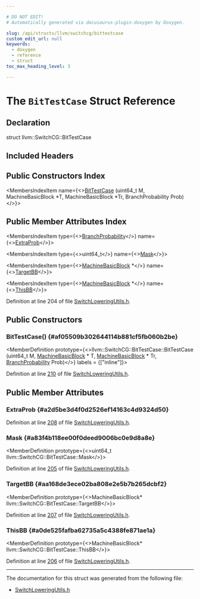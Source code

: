 ```yaml
---

# DO NOT EDIT!
# Automatically generated via docusaurus-plugin-doxygen by Doxygen.

slug: /api/structs/llvm/switchcg/bittestcase
custom_edit_url: null
keywords:
  - doxygen
  - reference
  - struct
toc_max_heading_level: 3

---
```





# The `BitTestCase` Struct Reference

<DoxygenPage pluginConfig={pluginConfig}>



## Declaration

<CodeBlock>struct llvm::SwitchCG::BitTestCase</CodeBlock>

## Included Headers

<IncludesList>
<IncludesListItem
  filePath="llvm/CodeGen/SwitchLoweringUtils.h"
  permalink="/docs/api/files/include/include/llvm/include/llvm/codegen/switchloweringutils-h"
  isLocal="true" />
</IncludesList>

## Public Constructors Index

<MembersIndex>

<MembersIndexItem
  name={<><a href="#af05509b302644114b881cf5fb060b2be">BitTestCase</a> (uint64&#95;t M, MachineBasicBlock &#42;T, MachineBasicBlock &#42;Tr, BranchProbability Prob)</>}>
</MembersIndexItem>

</MembersIndex>

## Public Member Attributes Index

<MembersIndex>

<MembersIndexItem
  type={<><a href="/docs/api/classes/llvm/branchprobability">BranchProbability</a></>}
  name={<><a href="#a2d5be3d4f0d2526ef14163c4d9324d50">ExtraProb</a></>}>
</MembersIndexItem>

<MembersIndexItem
  type={<>uint64&#95;t</>}
  name={<><a href="#a83f4b118ee00f0deed9006bc0e9d8a8e">Mask</a></>}>
</MembersIndexItem>

<MembersIndexItem
  type={<><a href="/docs/api/classes/llvm/machinebasicblock">MachineBasicBlock</a> &#42;</>}
  name={<><a href="#aa168de3ece02ba808e2e5b7b265dcbf2">TargetBB</a></>}>
</MembersIndexItem>

<MembersIndexItem
  type={<><a href="/docs/api/classes/llvm/machinebasicblock">MachineBasicBlock</a> &#42;</>}
  name={<><a href="#a0de525fafba62735a5c4388fe871ae1a">ThisBB</a></>}>
</MembersIndexItem>

</MembersIndex>


Definition at line 204 of file <a href="/docs/api/files/include/include/llvm/include/llvm/codegen/switchloweringutils-h">SwitchLoweringUtils.h</a>.

<SectionDefinition>

## Public Constructors

### BitTestCase() {#af05509b302644114b881cf5fb060b2be}

<MemberDefinition
  prototype={<>llvm::SwitchCG::BitTestCase::BitTestCase (uint64&#95;t M, <a href="/docs/api/classes/llvm/machinebasicblock">MachineBasicBlock</a> &#42; T, <a href="/docs/api/classes/llvm/machinebasicblock">MachineBasicBlock</a> &#42; Tr, <a href="/docs/api/classes/llvm/branchprobability">BranchProbability</a> Prob)</>}
  labels = {["inline"]}>

Definition at line <a href="/docs/api/files/include/include/llvm/include/llvm/codegen/switchloweringutils-h/#l00210">210</a> of file <a href="/docs/api/files/include/include/llvm/include/llvm/codegen/switchloweringutils-h">SwitchLoweringUtils.h</a>.
</MemberDefinition>

</SectionDefinition>

<SectionDefinition>

## Public Member Attributes

### ExtraProb {#a2d5be3d4f0d2526ef14163c4d9324d50}

<MemberDefinition
  prototype="BranchProbability llvm::SwitchCG::BitTestCase::ExtraProb">

Definition at line <a href="/docs/api/files/include/include/llvm/include/llvm/codegen/switchloweringutils-h/#l00208">208</a> of file <a href="/docs/api/files/include/include/llvm/include/llvm/codegen/switchloweringutils-h">SwitchLoweringUtils.h</a>.
</MemberDefinition>

### Mask {#a83f4b118ee00f0deed9006bc0e9d8a8e}

<MemberDefinition
  prototype={<>uint64&#95;t llvm::SwitchCG::BitTestCase::Mask</>}>

Definition at line <a href="/docs/api/files/include/include/llvm/include/llvm/codegen/switchloweringutils-h/#l00205">205</a> of file <a href="/docs/api/files/include/include/llvm/include/llvm/codegen/switchloweringutils-h">SwitchLoweringUtils.h</a>.
</MemberDefinition>

### TargetBB {#aa168de3ece02ba808e2e5b7b265dcbf2}

<MemberDefinition
  prototype={<>MachineBasicBlock&#42; llvm::SwitchCG::BitTestCase::TargetBB</>}>

Definition at line <a href="/docs/api/files/include/include/llvm/include/llvm/codegen/switchloweringutils-h/#l00207">207</a> of file <a href="/docs/api/files/include/include/llvm/include/llvm/codegen/switchloweringutils-h">SwitchLoweringUtils.h</a>.
</MemberDefinition>

### ThisBB {#a0de525fafba62735a5c4388fe871ae1a}

<MemberDefinition
  prototype={<>MachineBasicBlock&#42; llvm::SwitchCG::BitTestCase::ThisBB</>}>

Definition at line <a href="/docs/api/files/include/include/llvm/include/llvm/codegen/switchloweringutils-h/#l00206">206</a> of file <a href="/docs/api/files/include/include/llvm/include/llvm/codegen/switchloweringutils-h">SwitchLoweringUtils.h</a>.
</MemberDefinition>

</SectionDefinition>

<hr/>

The documentation for this struct was generated from the following file:

<ul>
<li><a href="/docs/api/files/include/include/llvm/include/llvm/codegen/switchloweringutils-h">SwitchLoweringUtils.h</a></li>
</ul>

</DoxygenPage>

